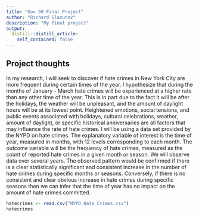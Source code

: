 ```yaml
---
title: "Gov 50 Final Project"
author: "Richard Glazunov"
description: "My final project"
output:
  distill::distill_article:
    self_contained: false
---
```




## Project thoughts

In my research, I will seek to discover if hate crimes in New York City are more frequent during certain times of the year. I hypothesize that during the months of January - March hate crimes will be experienced at a higher rate than any other time of the year. This is in part due to the fact it will be after the holidays, the weather will be unpleasant, and the amount of daylight hours will be at its lowest point. Heightened emotions, social tensions, and public events associated with holidays, cultural celebrations, weather, amount of daylight, or specific historical anniversaries are all factors that may influence the rate of hate crimes. I will be using a data set provided by the NYPD on hate crimes. The explanatory variable of interest is the time of year, measured in months, with 12 levels corresponding to each month. The outcome variable will be the frequency of hate crimes, measured as the count of reported hate crimes in a given month or season. We will observe data over several years. The observed pattern would be confirmed if there is a clear statistically significant and consistent increase in the number of hate crimes during specific months or seasons. Conversely, if there is no consistent and clear obvious increase in hate crimes during specific seasons then we can infer that the time of year has no impact on the amount of hate crimes committed. 

```r
hatecrimes <- read.csv("NYPD_Hate_Crimes.csv")
hatecrimes
 
```

